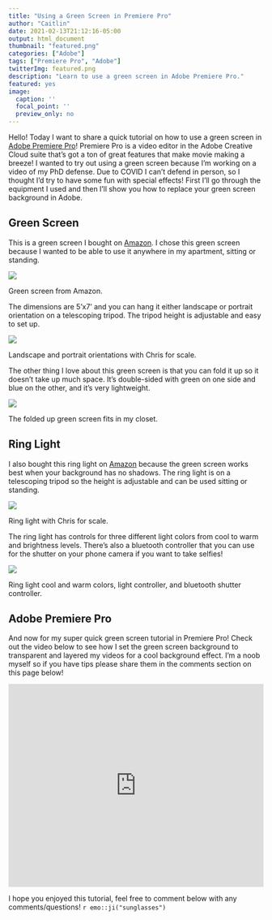 ```yaml
---
title: "Using a Green Screen in Premiere Pro"
author: "Caitlin"
date: 2021-02-13T21:12:16-05:00
output: html_document
thumbnail: "featured.png"
categories: ["Adobe"]
tags: ["Premiere Pro", "Adobe"]
twitterImg: featured.png
description: "Learn to use a green screen in Adobe Premiere Pro."
featured: yes
image:
  caption: ''
  focal_point: ''
  preview_only: no
---
```


<p>Hello! Today I want to share a quick tutorial on how to use a green screen in [Adobe Premiere Pro](https://www.adobe.com/products/premiere.html?sdid=KKQOM&mv=search&kw=test&ef_id=CjwKCAiAjp6BBhAIEiwAkO9Wuio80LqbtnaqDCEclArcjpHpSpbm5vfJjf8NyvEIU3mf2OReKuOx9RoCUt4QAvD_BwE:G:s&s_kwcid=AL!3085!3!469198202114!e!!g!!adobe%20premiere%20pro&gclid=CjwKCAiAjp6BBhAIEiwAkO9Wuio80LqbtnaqDCEclArcjpHpSpbm5vfJjf8NyvEIU3mf2OReKuOx9RoCUt4QAvD_BwE){target="_blank"}! Premiere Pro is a video editor in the Adobe Creative Cloud suite that's got a ton of great features that make movie making a breeze! I wanted to try out using a green screen because I'm working on a video of my PhD defense. Due to COVID I can't defend in person, so I thought I'd try to have some fun with special effects! First I'll go through the equipment I used and then I'll show you how to replace your green screen background in Adobe.</p>

## Green Screen 
<p>This is a green screen I bought on [Amazon](https://www.amazon.com/gp/product/B08KDFXBXK/ref=ppx_yo_dt_b_asin_image_o00_s00?ie=UTF8&psc=1){target="_blank"}. I chose this green screen because I wanted to be able to use it anywhere in my apartment, sitting or standing.</p>

<img class="post" src="images/greenscreen_product.jpg">
<p class="caption">Green screen from Amazon.</p>

<p>The dimensions are 5'x7' and you can hang it either landscape or portrait orientation on a telescoping tripod. The tripod height is adjustable and easy to set up.</p>

<img class="post" src="images/greenscreen_orientation.jpg">
<p class="caption">Landscape and portrait orientations with Chris for scale.</p>

<p>The other thing I love about this green screen is that you can fold it up so it doesn't take up much space. It's double-sided with green on one side and blue on the other, and it's very lightweight.</p>

<img class="post" src="images/greenscreen_foldup.jpg">
<p class="caption">The folded up green screen fits in my closet.</p>


## Ring Light

I also bought this ring light on [Amazon](https://www.amazon.com/gp/product/B08CM3B44L/ref=ppx_yo_dt_b_asin_title_o01_s00?ie=UTF8&psc=1){target="_blank"} because the green screen works best when your background has no shadows. The ring light is on a telescoping tripod so the height is adjustable and can be used sitting or standing.

<img class="post" src="images/ringlight_product.jpg">
<p class="caption">Ring light with Chris for scale.</p>

The ring light has controls for three different light colors from cool to warm and brightness levels. There's also a bluetooth controller that you can use for the shutter on your phone camera if you want to take selfies!

<img class="post" src="images/ringlight_controls.jpg">
<p class="caption">Ring light cool and warm colors, light controller, and bluetooth shutter controller.</p>

## Adobe Premiere Pro 

<p>And now for my super quick green screen tutorial in Premiere Pro! Check out the video below to see how I set the green screen background to transparent and layered my videos for a cool background effect. I'm a noob myself so if you have tips please share them in the comments section on this page below!</p>

<iframe width="100%" height="400" src="https://www.youtube.com/embed/ULF2nGJXhHk" frameborder="0" allow="accelerometer; autoplay; clipboard-write; encrypted-media; gyroscope; picture-in-picture" allowfullscreen></iframe>

<p>I hope you enjoyed this tutorial, feel free to comment below with any comments/questions! `r emo::ji("sunglasses")`</p>






